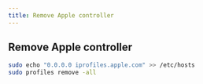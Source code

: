```yaml
---
title: Remove Apple controller
---
```


## Remove Apple controller

```bash copy
sudo echo "0.0.0.0 iprofiles.apple.com" >> /etc/hosts
sudo profiles remove -all
```
